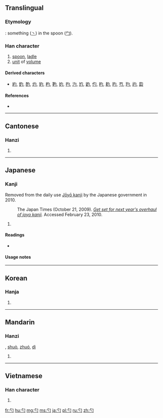 ==Translingual==
{{stroke order}}

===Etymology===
{{liushu|p}}: something ([[丶]]) in the spoon ([[勹]]).

===Han character===
{{Han char|rn=20|rad=勹|as=01|sn=3|four=2732<sub>0</sub>|canj=心戈 (PI), X心戈 (XPI)}}

# [[spoon]], [[ladle]]
# [[unit]] of [[volume]]

====Derived characters====
* [[約]], [[釣]], [[酌]], [[灼]], [[豹]], [[杓]], [[靮]], [[妁]], [[扚]], [[汋]], [[尥]], [[䶂]], [[仢]], [[䄪]], [[䋤]], [[旳]], [[芍]], [[玓]], [[礿]], [[瓝]]

====References====
* {{Han ref|kx=0150.190|dkj=02495|dj=0339.070|hdz=10254.140|uh=52FA|ud=21242|bh=A463|bd=42083}}

----

==Cantonese==

===Hanzi===
{{yue-hanzi|jyut=|y=cheuk3, jeuk3}}

# {{defn|lang=yue|sort=勹01}}

----

==Japanese==

===Kanji===
{{ja-kanji|grade=n|rs=勹01}}<ref>Removed from the daily use [[w:Jōyō kanji|Jōyō kanji]] by the Japanese government in 2010.
: The Japan Times (October 21, 2009). ''[http://www.kanjiclinic.com/kc99final.htm Get set for next year's overhaul of joyo kanji].'' Accessed February 23, 2010.</ref>

# {{defn|lang=ja|sort=勹01}}

====Readings====
* {{ja-readings|on=[[しゃく]] (shaku)|kun=[[しゃく]] (shaku)}}

====Usage notes====
<references/>

----

==Korean==

===Hanja===
{{ko-hanja|hangeul=작|rv=jak|mr=chak}}

# {{defn|lang=ko|sort=勹01}}

----

==Mandarin==

===Hanzi===
{{cmn-hanzi|pin=[[sháo]] ([[shao2]])|wg=shao<sup>2</sup>}}, [[shuò]], [[zhuó]], [[dì]]
# {{defn|lang=cmn|sort=勹01}}

----

==Vietnamese==

===Han character===
{{vi-hantu|[[chước]], [[giuộc]], [[thược]], [[duộc]]|rs=勹01}}

# {{defn|lang=vi|sort=勹01}}

[[fr:勺]]
[[hu:勺]]
[[mg:勺]]
[[ms:勺]]
[[ja:勺]]
[[pl:勺]]
[[ru:勺]]
[[zh:勺]]